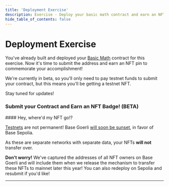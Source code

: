 ```yaml
---
title: 'Deployment Exercise'
description: Exercise - Deploy your basic math contract and earn an NFT.
hide_table_of_contents: false
---
```


# Deployment Exercise

You've already built and deployed your [Basic Math] contract for this exercise. Now it's time to submit the address and earn an NFT pin to commemorate your accomplishment!

<Warning>
We're currently in beta, so you'll only need to pay testnet funds to submit your contract, but this means you'll be getting a testnet NFT.

Stay tuned for updates!
</Warning>


### Submit your Contract and Earn an NFT Badge! (BETA)

<Note>
#### Hey, where'd my NFT go!?

[Testnets](/learn/deployment-to-testnet/test-networks) are not permanent! Base Goerli [will soon be sunset](https://base.mirror.xyz/kkz1-KFdUwl0n23PdyBRtnFewvO48_m-fZNzPMJehM4), in favor of Base Sepolia.

As these are separate networks with separate data, your NFTs **will not** transfer over.

**Don't worry!** We've captured the addresses of all NFT owners on Base Goerli and will include them when we release the mechanism to transfer these NFTs to mainnet later this year! You can also redeploy on Sepolia and resubmit if you'd like!
</Note>



<CafeUnitTest nftNum={1}/>

---

[basic math]: /learn/contracts-and-basic-functions/basic-functions-exercise

